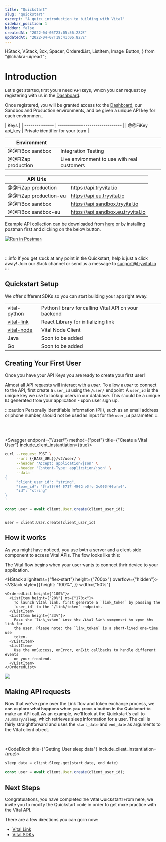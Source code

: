 ```yaml
---
title: "Quickstart"
slug: "quickstart"
excerpt: "A quick introduction to building with Vital"
sidebar_position: 1
hidden: false
createdAt: "2022-04-05T23:05:56.282Z"
updatedAt: "2022-04-07T19:41:06.827Z"
---
```



  HStack,
  VStack,
  Box,
  Spacer,
  OrderedList,
  ListItem,
  Image,
  Button,
} from "@chakra-ui/react";

# Introduction

Let's get started, first you’ll need API keys, which you can request by registering with us in the [Dashboard](https://app.tryvital.io).

Once registered, you will be granted access to: the [Dashboard](https://app.tryvital.io),
our Sandbox and Production environments, and be given a unique API key for each environment.

| Keys            |
| --------------- | -------------------------------- |
| @@FiKey api_key | Private identifier for your team |

| Environment        |                                             |
| ------------------ | ------------------------------------------- |
| @@FiBox sandbox    | Integration Testing                         |
| @@FiZap production | Live environment to use with real customers |

| API Urls              |                                    |
| --------------------- | ---------------------------------- |
| @@FiZap production    | https://api.tryvital.io            |
| @@FiZap production-eu | https://api.eu.tryvital.io         |
| @@FiBox sandbox       | https://api.sandbox.tryvital.io    |
| @@FiBox sandbox-eu    | https://api.sandbox.eu.tryvital.io |

Example API collection can be downloaded from [here](https://www.getpostman.com/collections/d4580c54f85374bd7cc5) or by installing postman first and clicking on the below button.

[![Run in Postman](https://run.pstmn.io/button.svg)](https://app.getpostman.com/run-collection/9932845-64856822-6be6-4b9d-b5f1-eefda49d4102?action=collection%2Ffork&collection-url=entityId%3D9932845-64856822-6be6-4b9d-b5f1-eefda49d4102%26entityType%3Dcollection%26workspaceId%3De5fa4775-e508-4e02-99ef-ff2d9bf9b8ca)

<br />

:::info
If you get stuck at any point in the Quickstart, help is just a click away! Join our Slack channel or send us a message to support@tryvital.io
:::

## Quickstart Setup

We offer different SDKs so you can start building your app right away.

|                                                                  |                                                      |
| ---------------------------------------------------------------- | ---------------------------------------------------- |
| [vital-python](https://pypi.org/project/vital)                   | Python library for calling Vital API on your backend |
| [vital-link](https://www.npmjs.com/package/@tryvital/vital-link) | React Library for initializing link                  |
| [vital-node](https://www.npmjs.com/package/@tryvital/vital-node) | Vital Node Client                                    |
| Java                                                             | Soon to be added                                     |
| Go                                                               | Soon to be added                                     |

## Creating Your First User

Once you have your API Keys you are ready to create your first user!

Almost all API requests will interact with a _user_. To allow a _user_ to connect to the API, first create a `user_id` using the `/user/` endpoint. A `user_id` is the unique key we use to lookup users in our database. This should be a unique ID generated from your application - upon user sign up.

:::caution
Personally identifiable information (PII), such as an email address or phone number, should not be used as input for the `user_id` parameter.
:::

<br />
<br />

<Swagger endpoint={"/user/"} method={"post"} title={"Create a Vital User"} include_client_instantiation={true}>

```bash
curl --request POST \
     --url {{BASE_URL}}/v2/user/ \
     --header 'Accept: application/json' \
     --header 'Content-Type: application/json' \
     --data '
{
     "client_user_id": "string",
     "team_id": "3fa85f64-5717-4562-b3fc-2c963f66afa6",
     "id": "string"
}
'
```

```js
const user = await client.User.create(client_user_id);
```

```python

user = client.User.create(client_user_id)
```

</Swagger>

## How it works

As you might have noticed, you use both a server and a client-side component to access Vital APIs. The flow looks like this:

The Vital flow begins when your user wants to connect their device to your application.

<HStack alignItems={"flex-start"} height={"700px"} overflow={"hidden"}>
  <VStack
    style={{
      height: "100%",
    }}
    width={"50%"}
  >
    <OrderedList height={"100%"}>
      <ListItem height={"20%"} mt={"170px"}>
        To launch Vital link, first generate a `link_token` by passing the
        `user_id` to the `/link/token` endpoint.
      </ListItem>
      <ListItem height={"33%"}>
        Pass the `link_token` into the Vital link component to open the link for
        the user. Please note: the `link_token` is a short-lived one-time use
        token.
      </ListItem>
      <ListItem>
        Use the onSuccess, onError, onExit callbacks to handle different events
        on your frontend.
      </ListItem>
    </OrderedList>
  </VStack>
  <VStack>
    <Image
      src="https://storage.googleapis.com/vital-assets/link-flow-explainer.png"
      height={"700px"}
    />
  </VStack>
</HStack>

<br />

## Making API requests

Now that we've gone over the Link flow and token exchange process, we can explore what happens
when you press a button in the Quickstart to make an API call. As an example, we'll look at the
Quickstart's call to `/summary/sleep`, which retrieves sleep information for a user. The call
is fairly straightforward and uses the `start_date` and `end_date` as arguments to the Vital
client object.

<br />

<CodeBlock title={"Getting User sleep data"} include_client_instantiation={true}>

```python
sleep_data = client.Sleep.get(start_date, end_date)
```

```js
const user = await client.User.create(client_user_id);
```

</CodeBlock>

## Next Steps

Congratulations, you have completed the Vital Quickstart! From here, we invite you
to modify the Quickstart code in order to get more practice with the Vital API.

There are a few directions you can go in now:

- [Vital Link](/vital-link/introduction)
- [Vital SDKs](/sdks/ios)
